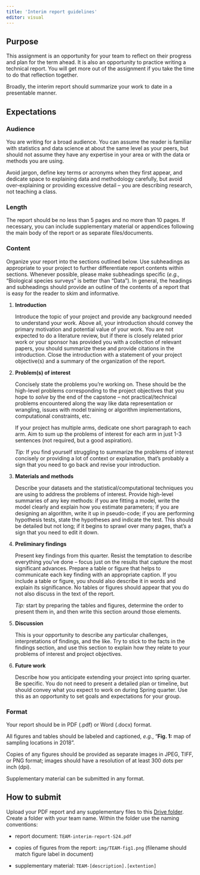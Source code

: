 ```yaml
---
title: 'Interim report guidelines'
editor: visual
---
```


## Purpose

This assignment is an opportunity for your team to reflect on their progress and plan for the term ahead. It is also an opportunity to practice writing a technical report. You will get more out of the assignment if you take the time to do that reflection together.

Broadly, the interim report should summarize your work to date in a presentable manner.

## Expectations

### Audience

You are writing for a broad audience. You can assume the reader is familiar with statistics and data science at about the same level as your peers, but should not assume they have any expertise in your area or with the data or methods you are using.

Avoid jargon, define key terms or acronyms when they first appear, and dedicate space to explaining data and methodology carefully, but avoid over-explaining or providing excessive detail -- you are describing research, not teaching a class.

### Length

The report should be no less than 5 pages and no more than 10 pages. If necessary, you can include supplementary material or appendices following the main body of the report or as separate files/documents.

### Content

Organize your report into the sections outlined below. Use subheadings as appropriate to your project to further differentiate report contents within sections. Whenever possible, please make subheadings specific (*e.g.,* "Biological species surveys" is better than "Data"). In general, the headings and subheadings should provide an outline of the contents of a report that is easy for the reader to skim and informative.

1.  **Introduction**

    Introduce the topic of your project and provide any background needed to understand your work. Above all, your introduction should convey the primary motivation and potential value of your work. You are not expected to do a literature review, but if there is closely related prior work or your sponsor has provided you with a collection of relevant papers, you should summarize these and provide citations in the introduction. Close the introduction with a statement of your project objective(s) and a summary of the organization of the report.

2.  **Problem(s) of interest**

    Concisely state the problems you're working on. These should be the high-level problems corresponding to the project objectives that you hope to *solve* by the end of the capstone -- not practical/technical problems encountered along the way like data representation or wrangling, issues with model training or algorithm implementations, computational constraints, etc.

    If your project has multiple arms, dedicate one short paragraph to each arm. Aim to sum up the problems of interest for each arm in just 1-3 sentences (not required, but a good aspiration).

    *Tip:* If you find yourself struggling to summarize the problems of interest concisely or providing a lot of context or explanation, that's probably a sign that you need to go back and revise your introduction.

3.  **Materials and methods**

    Describe your datasets and the statistical/computational techniques you are using to address the problems of interest. Provide high-level summaries of any key methods: if you are fitting a model, write the model clearly and explain how you estimate parameters; if you are designing an algorithm, write it up in pseudo-code; if you are performing hypothesis tests, state the hypotheses and indicate the test. This should be detailed but not long; if it begins to sprawl over many pages, that's a sign that you need to edit it down.

4.  **Preliminary findings**

    Present key findings from this quarter. Resist the temptation to describe everything you've done -- focus just on the results that capture the most significant advances. Prepare a table or figure that helps to communicate each key finding with an appropriate caption. If you include a table or figure, you should also describe it in words and explain its significance. No tables or figures should appear that you do not also discuss in the text of the report.

    *Tip:* start by preparing the tables and figures, determine the order to present them in, and then write this section around those elements.

5.  **Discussion**

    This is your opportunity to describe any particular challenges, interpretations of findings, and the like. Try to stick to the facts in the findings section, and use this section to explain how they relate to your problems of interest and project objectives.

6.  **Future work**

    Describe how you anticipate extending your project into spring quarter. Be specific. You do not need to present a detailed plan or timeline, but should convey what you expect to work on during Spring quarter. Use this as an opportunity to set goals and expectations for your group.

### Format

Your report should be in PDF (.pdf) or Word (.docx) format.

All figures and tables should be labeled and captioned, *e.g.*, "**Fig. 1:** map of sampling locations in 2018".

Copies of any figures should be provided as separate images in JPEG, TIFF, or PNG format; images should have a resolution of at least 300 dots per inch (dpi).

Supplementary material can be submitted in any format.

## How to submit

Upload your PDF report and any supplementary files to this [Drive folder](https://drive.google.com/drive/folders/1AmzZQ4-jIIE-Kju_tP_lf9YM6mPnP2jf?usp=sharing). Create a folder with your team name. Within the folder use the naming conventions:

-   report document: `TEAM-interim-report-S24.pdf`

<!-- -->

-   copies of figures from the report: `img/TEAM-fig1.png` (filename should match figure label in document)

-   supplementary material: `TEAM-[description].[extention]`

